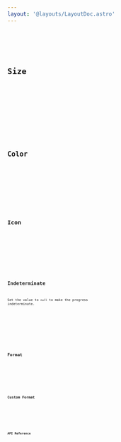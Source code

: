 ```yaml
---
layout: '@layouts/LayoutDoc.astro'
---
```










<Preview client:load>
	<Fragment slot="preview">
		<Default client:visible />
	</Fragment>
	<Fragment slot="code">
		<Code code={DefaultRaw} lang="tsx" />
	</Fragment>
</Preview>

## Size

<Preview client:load>
	<Fragment slot="preview">
		<Size client:visible />
	</Fragment>
	<Fragment slot="code">
		<Code code={SizeRaw} lang="tsx" />
	</Fragment>
</Preview>

## Color

<Preview client:load>
	<Fragment slot="preview">
		<Color client:visible />
	</Fragment>
	<Fragment slot="code">
		<Code code={ColorRaw} lang="tsx" />
	</Fragment>
</Preview>

## Icon

<Preview client:load>
	<Fragment slot="preview">
		<Icon client:visible />
	</Fragment>
	<Fragment slot="code">
		<Code code={IconRaw} lang="tsx" />
	</Fragment>
</Preview>

## Indeterminate

Set the value to `null` to make the progress indeterminate.

<Preview client:load>
	<Fragment slot="preview">
		<Indeterminate client:visible />
	</Fragment>
	<Fragment slot="code">
		<Code code={IndeterminateRaw} lang="tsx" />
	</Fragment>
</Preview>

## Format

<Preview client:load>
	<Fragment slot="preview">
		<Format client:visible />
	</Fragment>
	<Fragment slot="code">
		<Code code={FormatRaw} lang="tsx" />
	</Fragment>
</Preview>

## Custom Format

<Preview client:load>
	<Fragment slot="preview">
		<CustomFormat client:visible />
	</Fragment>
	<Fragment slot="code">
		<Code code={CustomFormatRaw} lang="tsx" />
	</Fragment>
</Preview>

## API Reference

<ApiTable component="progress" />
